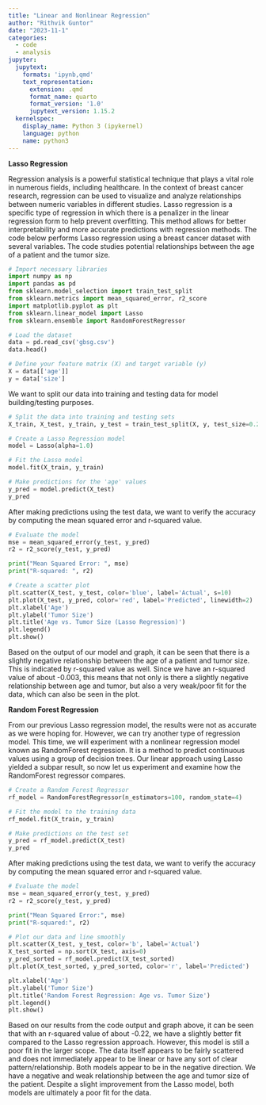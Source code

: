 ```yaml
---
title: "Linear and Nonlinear Regression"
author: "Rithvik Guntor"
date: "2023-11-1"
categories: 
  - code
  - analysis
jupyter:
  jupytext:
    formats: 'ipynb,qmd'
    text_representation:
      extension: .qmd
      format_name: quarto
      format_version: '1.0'
      jupytext_version: 1.15.2
  kernelspec: 
    display_name: Python 3 (ipykernel)
    language: python
    name: python3
---
```

**Lasso Regression**

Regression analysis is a powerful statistical technique that plays a vital role in numerous fields, including healthcare. In the context of breast cancer research, regression can be used to visualize and analyze relationships between numeric variables in different studies. Lasso regression is a specific type of regression in which there is a penalizer in the linear regression form to help prevent overfitting. This method allows for better interpretability and more accurate predictions with regression methods. The code below performs Lasso regression using a breast cancer dataset with several variables. The code studies potential relationships between the age of a patient and the tumor size.
```python
# Import necessary libraries
import numpy as np
import pandas as pd
from sklearn.model_selection import train_test_split
from sklearn.metrics import mean_squared_error, r2_score
import matplotlib.pyplot as plt
from sklearn.linear_model import Lasso
from sklearn.ensemble import RandomForestRegressor
```

```python
# Load the dataset
data = pd.read_csv('gbsg.csv')
data.head()
```

```python
# Define your feature matrix (X) and target variable (y)
X = data[['age']]
y = data['size']
```
We want to split our data into training and testing data for model building/testing purposes.
```python
# Split the data into training and testing sets
X_train, X_test, y_train, y_test = train_test_split(X, y, test_size=0.2, random_state=4)
```

```python
# Create a Lasso Regression model
model = Lasso(alpha=1.0)
```

```python
# Fit the Lasso model
model.fit(X_train, y_train)
```

```python
# Make predictions for the 'age' values
y_pred = model.predict(X_test)
y_pred
```
After making predictions using the test data, we want to verify the accuracy by computing the mean squared error and r-squared value.
```python
# Evaluate the model
mse = mean_squared_error(y_test, y_pred)
r2 = r2_score(y_test, y_pred)
```

```python
print("Mean Squared Error: ", mse)
print("R-squared: ", r2)
```

```python
# Create a scatter plot
plt.scatter(X_test, y_test, color='blue', label='Actual', s=10)
plt.plot(X_test, y_pred, color='red', label='Predicted', linewidth=2)
plt.xlabel('Age')
plt.ylabel('Tumor Size')
plt.title('Age vs. Tumor Size (Lasso Regression)')
plt.legend()
plt.show()
```
Based on the output of our model and graph, it can be seen that there is a slightly negative relationship between the age of a patient and tumor size. This is indicated by r-squared value as well. Since we have an r-squared value of about -0.003, this means that not only is there a slightly negative relationship between age and tumor, but also a very weak/poor fit for the data, which can also be seen in the plot.

**Random Forest Regression**

From our previous Lasso regression model, the results were not as accurate as we were hoping for. However, we can try another type of regression model. This time, we will experiment with a nonlinear regression model known as RandomForest regression. It is a method to predict continuous values using a group of decision trees. Our linear approach using Lasso yielded a subpar result, so now let us experiment and examine how the RandomForest regressor compares.
```python
# Create a Random Forest Regressor
rf_model = RandomForestRegressor(n_estimators=100, random_state=4)
```

```python
# Fit the model to the training data
rf_model.fit(X_train, y_train)
```

```python
# Make predictions on the test set
y_pred = rf_model.predict(X_test)
y_pred
```
After making predictions using the test data, we want to verify the accuracy by computing the mean squared error and r-squared value.
```python
# Evaluate the model
mse = mean_squared_error(y_test, y_pred)
r2 = r2_score(y_test, y_pred)
```

```python
print("Mean Squared Error:", mse)
print("R-squared:", r2)
```

```python
# Plot our data and line smoothly
plt.scatter(X_test, y_test, color='b', label='Actual')
X_test_sorted = np.sort(X_test, axis=0)
y_pred_sorted = rf_model.predict(X_test_sorted)
plt.plot(X_test_sorted, y_pred_sorted, color='r', label='Predicted')

plt.xlabel('Age')
plt.ylabel('Tumor Size')
plt.title('Random Forest Regression: Age vs. Tumor Size')
plt.legend()
plt.show()
```
Based on our results from the code output and graph above, it can be seen that with an r-squared value of about -0.22, we have a slightly better fit compared to the Lasso regression approach. However, this model is still a poor fit in the larger scope. The data itself appears to be fairly scattered and does not immediately appear to be linear or have any sort of clear pattern/relationship. Both models appear to be in the negative direction. We have a negative and weak relationship between the age and tumor size of the patient. Despite a slight improvement from the Lasso model, both models are ultimately a poor fit for the data. 